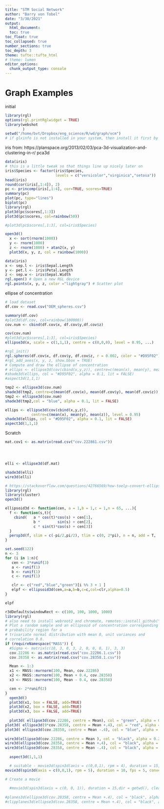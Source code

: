 ```yaml
---
title: "STM Social Network"
author: "Barry von Tobel"
date: "3/30/2021"
output: 
  html_document:
  toc: true
toc_float: true
toc_collapsed: true
number_sections: true
toc_depth: 3
theme: tufte::tufte_html
# theme: lumen
editor_options: 
  chunk_output_type: console
---
```

# Graph Examples

initial

```r
library(rgl)
options(rgl.printRglwidget = TRUE)
library(webshot
        )
setwd("/home/bvt/Dropbox/eng_science/R/wd/graph/vcm")
# if glxinfo is not installed in your system, then install it first by executing the following command on a Terminal: sudo apt install mesa-utils


```


iris
from: https://planspace.org/2013/02/03/pca-3d-visualization-and-clustering-in-r/
pca3d
```r
data(iris)
# this is a little tweak so that things line up nicely later on
iris$Species <- factor(iris$Species,
                       levels = c("versicolor","virginica","setosa"))
head(iris)
round(cor(iris[,1:4]), 2)
pc <- princomp(iris[,1:4], cor=TRUE, scores=TRUE)
summary(pc)
plot(pc, type="lines")
biplot(pc)
library(rgl)
plot3d(pc$scores[,1:3])
plot3d(pc$scores, col=rainbow(50))

#plot3d(pc$scores[,1:3], col=iris$Species)

open3d()
  x <- sort(rnorm(1000))
  y <- rnorm(1000)
  z <- rnorm(1000) + atan2(x, y)
  plot3d(x, y, z, col = rainbow(1000))
```

```r
data(iris)
x <- sep.l <- iris$Sepal.Length
y <- pet.l <- iris$Petal.Length
z <- sep.w <- iris$Sepal.Width
rgl.open() # Open a new RGL device
rgl.points(x, y, z, color ="lightgray") # Scatter plot

```

ellipse of concentration

```r
# load dataset
df.cov <- read.csv("OEM_spheres.csv")

summary(df.cov)
#plot3d(df.cov, col=rainbow(100000))
cov.num <- cbind(df.cov$x, df.cov$y,df.cov$z)

cov(cov.num)
#plot3d(pc$scores[,1:3], col=iris$Species)
ellipse3d(x, scale = c(1,1,1), centre = c(0,0,0), level = 0.95, ...)

#rgl_init()
rgl.spheres(df.cov$x, df.cov$y, df.cov$z, r = 0.002, color = "#D95F02") 
#rgl_add_axes(x, y, z, show.bbox = TRUE)
# Compute and draw the ellipse of concentration
# ellips <- ellipse3d(cov(cbind(x,y,z)), centre=c(mean(x), mean(y), mean(z)), level = 0.95)
#shade3d(ellips, col = "#D95F02", alpha = 0.1, lit = FALSE)
#aspect3d(1,1,1)

tmp2 <- ellipse3d(cov.num)
shade3d(tmp2, centre=c(mean(df.cov$x), mean(df.cov$y), mean(df.cov$z)), level = 0.95)
tmp2 <- ellipse3d(cov.num)
shade3d(tmp2,col = "blue", alpha = 0.1, lit = FALSE)

ellips <- ellipse3d(cov(cbind(x,y,z)), 
            centre=c(mean(x), mean(y), mean(z)), level = 0.95)
shade3d(ellips, col = "#D95F02", alpha = 0.1, lit = FALSE)
aspect3d(1,1,1)

```

Scratch

```r
mat.cov1 <- as.matrix(read.csv("cov.222861.csv"))




elli <- ellipse3d(df.mat)

shade3d(elli)
wire3d(elli)

```


```r
# https://stackoverflow.com/questions/42766569/how-toelp-convert-ellipsoid-to-mesh3d-in-r
library(rgl)
library(cluster)
open3d()

ellipsoid3d <- function(cen, a = 1,b = 1,c = 1,n = 65, ...){
  f <- function(s,t){ 
    cbind(   a * cos(t)*cos(s) + cen[1],
             b *        sin(s) + cen[2],
             c * sin(t)*cos(s) + cen[3])
  }
  persp3d(f, slim = c(-pi/2,pi/2), tlim = c(0, 2*pi), n = n, add = T, ...)
}

set.seed(122)
n <- 3
for (i in 1:n){
   cen <- 3*runif(3)
   a <- runif(1)
   b <- runif(1)
   c <- runif(1)

   clr <- c("red","blue","green")[i %% 3 + 1 ]
   elpf <- ellipsoid3d(cen,a=a,b=b,c=c,col=clr,alpha=0.5)
}

elpf

```


````r
r3dDefaults$windowRect <- c(100, 100, 1000, 1000)
library(rgl)
# also need to install webroot2 and chromate, remotes::install_github("rstudio/chromote")
# Plot a random sample and an ellipsoid of concentration corresponding to a 95% 
# probability region for a
# trivariate normal distribution with mean 0, unit variances and 
# correlation 0.8.
if (requireNamespace("MASS")) {
  #Sigma <- matrix(c(10, 3, 0, 3, 2, 0, 0, 0, 1), 3, 3)
  cov.22286 <- as.matrix(read.csv("cov.22286.1.csv"))
  cov.28358 <- as.matrix(read.csv("cov.28358.1.csv"))

  Mean <- 1:3
  x1 <- MASS::mvrnorm(100, Mean, cov.22286)
  x2 <- MASS::mvrnorm(100, Mean + 0.4, cov.28358)
  x3 <- MASS::mvrnorm(100, Mean - 0.4, cov.28358)

  cen <- 2*runif(2)
}
  open3d()
  plot3d(x1, box = FALSE, add=TRUE)
  plot3d(x2, box = FALSE, add=TRUE)
  plot3d(x3, box = FALSE, add=TRUE)
  
  plot3d( ellipse3d(cov.22286, centre = Mean), col = "green", alpha = 0.2, add = TRUE)
plot3d( ellipse3d(9*cov.28358, centre = Mean +.4), col = "red", alpha = 0.2, add = TRUE)
plot3d( ellipse3d(cov.28358, centre = Mean -.4), col = "blue", alpha = 0.2, add = TRUE)
  
wire3d(ellipse3d(cov.22286, centre = Mean ), col = "black", alpha = 0.2, add = TRUE)
wire3d(ellipse3d(cov.28358, centre = Mean +.4), col = "black", alpha = 0.2, add = TRUE)
wire3d(ellipse3d(cov.28358, centre = Mean -.4), col = "black", alpha = 0.2, add = TRUE)
  
  aspect3d(1,1,1)

  # suitable - movie3d(spin3d(axis = c(0,0,1), rpm = 4), duration = 15, fps = 10, convert = TRUE, clean = FALSE)
movie3d(spin3d(axis = c(0,0,1), rpm = 5), duration = 10, fps = 5, convert = TRUE, clean = FALSE)

# Create a movie
  
  #movie3d(spin3d(axis = c(0, 0, 1)), duration = 15,dir = getwd(), clean = FALSE)
  
#planes3d(ellipse3d(cov.28358, centre = Mean +.4), col = "black", alpha = 0.2, add = TRUE)
#clipplanes3d(ellipse3d(cov.28358, centre = Mean +.4), col = "black", alpha = 0.2, add = TRUE))


````


